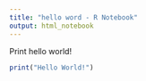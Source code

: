 ```yaml
---
title: "hello word - R Notebook"
output: html_notebook
---
```


Print hello world!

```r
print("Hello World!")
```